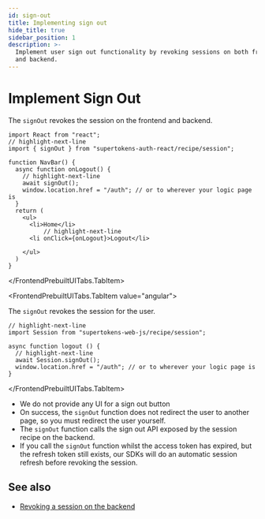 ```yaml
---
id: sign-out
title: Implementing sign out
hide_title: true
sidebar_position: 1
description: >-
  Implement user sign out functionality by revoking sessions on both frontend
  and backend.
---
```



# Implement Sign Out

<FrontendPrebuiltUITabs>
<FrontendPrebuiltUITabs.TabItem value="reactjs">

The `signOut` revokes the session on the frontend and backend.

```tsx
import React from "react";
// highlight-next-line
import { signOut } from "supertokens-auth-react/recipe/session";

function NavBar() {
  async function onLogout() {
    // highlight-next-line
    await signOut();
    window.location.href = "/auth"; // or to wherever your logic page is
  }
  return (
    <ul>
      <li>Home</li>
          // highlight-next-line
      <li onClick={onLogout}>Logout</li>

    </ul>
  )
}
```
</FrontendPrebuiltUITabs.TabItem>

<FrontendPrebuiltUITabs.TabItem value="angular">

The `signOut` revokes the session for the user.

```tsx
// highlight-next-line
import Session from "supertokens-web-js/recipe/session";

async function logout () {
  // highlight-next-line
  await Session.signOut(); 
  window.location.href = "/auth"; // or to wherever your logic page is
}
```

</FrontendPrebuiltUITabs.TabItem>

</FrontendPrebuiltUITabs>

- We do not provide any UI for a sign out button
- On success, the `signOut` function does not redirect the user to another page, so you must redirect the user yourself.
- The `signOut` function calls the sign out API exposed by the session recipe on the backend.
- If you call the `signOut` function whilst the access token has expired, but the refresh token still exists, our SDKs will do an automatic session refresh before revoking the session.

## See also

- [Revoking a session on the backend](/docs/post-authentication/session-management/session-invalidation/revoke-a-session)